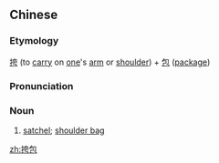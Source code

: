 ==Chinese==
{{zh-forms}}

===Etymology===
[[挎]] (to [[carry]] on [[one]]'s [[arm]] or [[shoulder]]) + [[包]] ([[package]])

===Pronunciation===
{{zh-pron
|m=kuàbāo
|cat=n
}}

===Noun===
{{zh-noun}}

# [[satchel]]; [[shoulder bag]]

[[zh:挎包]]